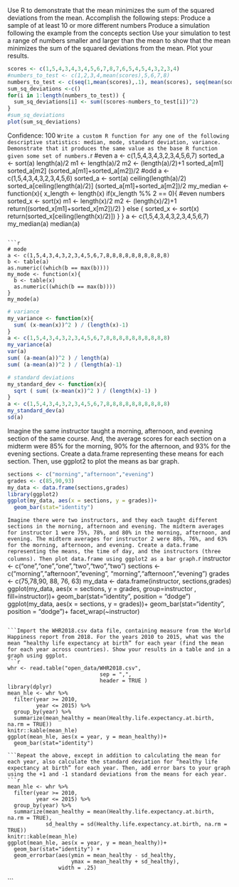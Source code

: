 Use R to demonstrate that the mean minimizes the sum of the squared deviations from the mean. Accomplish the following steps:
Produce a sample of at least 10 or more different numbers
Produce a simulation following the example from the concepts section
Use your simulation to test a range of numbers smaller and larger than the mean to show that the mean minimizes the sum of the squared deviations from the mean.
Plot your results.
```r
scores <- c(1,5,4,3,4,3,4,5,6,7,8,7,6,5,4,5,4,3,2,3,4)
#numbers_to_test <- c(1,2,3,4,mean(scores),5,6,7,8)
numbers_to_test <- c(seq(1,mean(scores),.1), mean(scores), seq(mean(scores),8,.1))
sum_sq_deviations <-c() 
for(i in 1:length(numbers_to_test)) {
  sum_sq_deviations[i] <- sum((scores-numbers_to_test[i])^2)
}
#sum_sq_deviations
plot(sum_sq_deviations)
```
Confidence: 100
```Write a custom R function for any one of the following descriptive statistics: median, mode, standard deviation, variance. Demonstrate that it produces the same value as the base R function given some set of numbers.
```r
#even
a <- c(1,5,4,3,4,3,2,3,4,5,6,7)
sorted_a <- sort(a)
length(a)/2
m1 <- length(a)/2
m2 <- (length(a)/2)+1
sorted_a[m1]
sorted_a[m2]
(sorted_a[m1]+sorted_a[m2])/2
#odd
a <- c(1,5,4,3,4,3,2,3,4,5,6)
sorted_a <- sort(a)
ceiling(length(a)/2)
sorted_a[ceiling(length(a)/2)]
(sorted_a[m1]+sorted_a[m2])/2
my_median <- function(x){
  x_length <- length(x)
  if(x_length %% 2 == 0){
    #even numbers
    sorted_x <- sort(x)
    m1 <- length(x)/2
    m2 <- (length(x)/2)+1
    return((sorted_x[m1]+sorted_x[m2])/2)
  } else {
    sorted_x <- sort(x)
    return(sorted_x[ceiling(length(x)/2)])
  }
}
a <- c(1,5,4,3,4,3,2,3,4,5,6,7)
my_median(a)
median(a)
```

```r
# mode
a <- c(1,5,4,3,4,3,2,3,4,5,6,7,8,8,8,8,8,8,8,8,8,8)
b <- table(a)
as.numeric((which(b == max(b))))
my_mode <- function(x){
  b <- table(x)
  as.numeric((which(b == max(b))))
}
my_mode(a)
```

```r
# variance
my_variance <- function(x){
  sum( (x-mean(x))^2 ) / (length(x)-1)
}
a <- c(1,5,4,3,4,3,2,3,4,5,6,7,8,8,8,8,8,8,8,8,8,8)
my_variance(a)
var(a)
sum( (a-mean(a))^2 ) / length(a)
sum( (a-mean(a))^2 ) / (length(a)-1)
```


```r
# standard deviations
my_standard_dev <- function(x){
  sqrt ( sum( (x-mean(x))^2 ) / (length(x)-1) )
}
a <- c(1,5,4,3,4,3,2,3,4,5,6,7,8,8,8,8,8,8,8,8,8,8)
my_standard_dev(a)
sd(a)
```
Imagine the same instructor taught a morning, afternoon, and evening section of the same course. And, the average scores for each section on a midterm were 85% for the morning, 90% for the afternoon, and 93% for the evening sections. Create a data.frame representing these means for each section. Then, use ggplot2 to plot the means as bar graph.
```r
sections <- c("morning","afternoon","evening")
grades <- c(85,90,93)
my_data <- data.frame(sections,grades)
library(ggplot2)
ggplot(my_data, aes(x = sections, y = grades))+
  geom_bar(stat="identity")
```
```Imagine there were two instructors, and they each taught different sections in the morning, afternoon and evening. The midterm averages for instructor 1 were 75%, 78%, and 80% in the morning, afternoon, and evening. The midterm averages for instructor 2 were 88%, 76%, and 63% for the morning, afternoon, and evening. Create a data.frame representing the means, the time of day, and the instructors (three columns). Then plot data.frame using ggplot2 as a bar graph.
```r
instructor <- c("one","one","one","two","two","two")
sections <- c("morning","afternoon","evening", "morning","afternoon","evening")
grades <- c(75,78,90, 88, 76, 63)
my_data <- data.frame(instructor, sections,grades)
ggplot(my_data, aes(x = sections, y = grades, group=instructor , fill=instructor))+
  geom_bar(stat="identity", position = "dodge")
ggplot(my_data, aes(x = sections, y = grades))+
  geom_bar(stat="identity", position = "dodge")+
  facet_wrap(~instructor)
```

```Import the WHR2018.csv data file, containing measure from the World Happiness report from 2018. For the years 2010 to 2015, what was the mean “healthy life expectancy at birth” for each year (find the mean for each year across countries). Show your results in a table and in a graph using ggplot.
```r
whr <- read.table("open_data/WHR2018.csv",
                             sep = ",",
                             header = TRUE )
library(dplyr)
mean_hle <- whr %>%
  filter(year >= 2010,
         year <= 2015) %>%
  group_by(year) %>%
  summarize(mean_healthy = mean(Healthy.life.expectancy.at.birth, na.rm = TRUE))
knitr::kable(mean_hle)
ggplot(mean_hle, aes(x = year, y = mean_healthy))+
  geom_bar(stat="identity")
```
```
```Repeat the above, except in addition to calculating the mean for each year, also calculate the standard deviation for “healthy life expectancy at birth” for each year. Then, add error bars to your graph using the +1 and -1 standard deviations from the means for each year.
```r
mean_hle <- whr %>%
  filter(year >= 2010,
         year <= 2015) %>%
  group_by(year) %>%
  summarize(mean_healthy = mean(Healthy.life.expectancy.at.birth, na.rm = TRUE),
            sd_healthy = sd(Healthy.life.expectancy.at.birth, na.rm = TRUE))
knitr::kable(mean_hle)
ggplot(mean_hle, aes(x = year, y = mean_healthy))+
  geom_bar(stat="identity") +
  geom_errorbar(aes(ymin = mean_healthy - sd_healthy,
                    ymax = mean_healthy + sd_healthy),
                width = .25)
```
```



